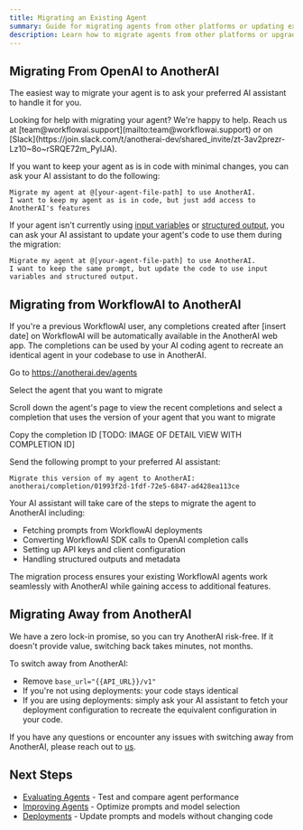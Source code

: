 ```yaml
---
title: Migrating an Existing Agent
summary: Guide for migrating agents from other platforms or updating existing AnotherAI agents
description: Learn how to migrate agents from other platforms or upgrade existing agents with new features and configurations
---
```


## Migrating From OpenAI to AnotherAI

The easiest way to migrate your agent is to ask your preferred AI assistant to handle it for you.

<Callout type="info">
Looking for help with migrating your agent? We're happy to help. Reach us at [team@workflowai.support](mailto:team@workflowai.support) or on [Slack](https://join.slack.com/t/anotherai-dev/shared_invite/zt-3av2prezr-Lz10~8o~rSRQE72m_PyIJA).
</Callout>

If you want to keep your agent as is in code with minimal changes, you can ask your AI assistant to do the following:

```
Migrate my agent at @[your-agent-file-path] to use AnotherAI. 
I want to keep my agent as is in code, but just add access to 
AnotherAI's features
```

If your agent isn't currently using [input variables](/integrations/openai#1-input-variables) or [structured output](/integrations/openai#2-structured-outputs), you can ask your AI assistant to update your agent's code to use them during the migration:

```
Migrate my agent at @[your-agent-file-path] to use AnotherAI. 
I want to keep the same prompt, but update the code to use input variables and structured output.
```

## Migrating from WorkflowAI to AnotherAI

If you're a previous WorkflowAI user, any completions created after [insert date] on WorkflowAI will be automatically available in the AnotherAI web app. The completions can be used by your AI coding agent to recreate an identical agent in your codebase to use in AnotherAI. 

<Steps>
<Step>

Go to https://anotherai.dev/agents

</Step>
<Step>

Select the agent that you want to migrate

</Step>
<Step>

Scroll down the agent's page to view the recent completions and select a completion that uses the version of your agent that you want to migrate

</Step>
<Step>

Copy the completion ID
[TODO: IMAGE OF DETAIL VIEW WITH COMPLETION ID]

</Step>
<Step>

Send the following prompt to your preferred AI assistant:
```
Migrate this version of my agent to AnotherAI: 
anotherai/completion/01993f2d-1fdf-72e5-6847-ad428ea113ce
```

</Step>
</Steps>


Your AI assistant will take care of the steps to migrate the agent to AnotherAI including: 
- Fetching prompts from WorkflowAI deployments
- Converting WorkflowAI SDK calls to OpenAI completion calls
- Setting up API keys and client configuration
- Handling structured outputs and metadata

The migration process ensures your existing WorkflowAI agents work seamlessly with AnotherAI while gaining access to additional features.

## Migrating Away from AnotherAI

We have a zero lock-in promise, so you can try AnotherAI risk-free. If it doesn't provide value, switching back takes minutes, not months.


To switch away from AnotherAI:
- Remove `base_url="{{API_URL}}/v1"`
- If you're not using deployments: your code stays identical
- If you are using deployments: simply ask your AI assistant to fetch your deployment configuration to recreate the equivalent configuration in your code.

If you have any questions or encounter any issues with switching away from AnotherAI, please reach out to [us](mailto:team@workflowai.support).

## Next Steps

- [Evaluating Agents](/agents/evaluating) - Test and compare agent performance
- [Improving Agents](/agents/improving) - Optimize prompts and model selection
- [Deployments](/deployments/index) - Update prompts and models without changing code

